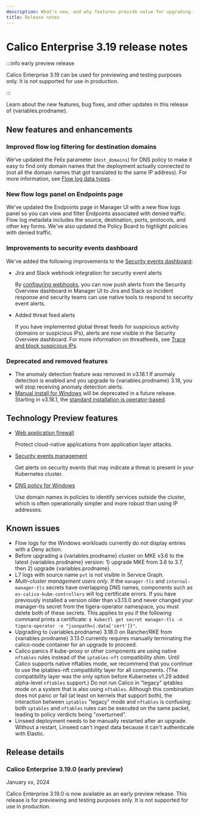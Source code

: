 ```yaml
---
description: What's new, and why features provide value for upgrading.
title: Release notes
---
```


# Calico Enterprise 3.19 release notes

:::info early preview release

Calico Enterprise 3.19 can be used for previewing and testing purposes only.
It is not supported for use in production.

:::

Learn about the new features, bug fixes, and other updates in this release of {variables.prodname}.

## New features and enhancements

### Improved flow log filtering for destination domains

We’ve updated the Felix parameter (`dest_domains`) for DNS policy to make it easy to find only domain names that the deployment actually connected to (not all the domain names that got translated to the same IP address).
For more information, see [Flow log data types](../visibility/elastic/flow/datatypes.mdx).

### New flow logs panel on Endpoints page

We've updated the Endpoints page in Manager UI with a new flow logs panel so you can view and filter Endpoints associated with denied traffic. Flow log metadata includes the source, destination, ports, protocols, and other key forms. We've also updated the Policy Board to highlight policies with denied traffic.

### Improvements to security events dashboard

We've added the following improvements to the [Security events dashboard](../threat/security-event-management.mdx):

- Jira and Slack webhook integration for security event alerts

   By [configuring webhooks](../threat/configuring-webhooks.mdx), you can now push alerts from the Security Overview dashboard in Manager UI to Jira and Slack so incident response and security teams can use native tools to respond to security event alerts.

- Added threat feed alerts

   If you have implemented global threat feeds for suspicious activity (domains or suspicious IPs), alerts are now visible in the Security Overview dashboard. For more information on threatfeeds, see  [Trace and block suspicious IPs](../threat/suspicious-ips).

### Deprecated and removed features

* The anomaly detection feature was removed in v3.18.1 If anomaly detection is enabled and you upgrade to {variables.prodname} 3.18, you will stop receiving anomaly detection alerts.
* [Manual install for Windows](../getting-started/install-on-clusters/windows-calico/manual-install/) will be deprecated in a future release. Starting in v3.18.1, the [standard installation is operator-based](../getting-started/install-on-clusters/windows-calico/operator).

## Technology Preview features

- [Web application firewall](../threat/web-application-firewall)

   Protect cloud-native applications from application layer attacks.

- [Security events management](../threat/security-event-management)

   Get alerts on security events that may indicate a threat is present in your Kubernetes cluster.

- [DNS policy for Windows](../getting-started/install-on-clusters/windows-calico/limitations#dns-policy-limitations)

   Use domain names in policies to identify services outside the cluster, which is often operationally simpler and more robust than using IP addresses.

<!-- ## Bug fixes -->

<!-- Follow this template: Problem-Cause-Fix-Result -->

<!--
* Bug 1.
* Bug 2.
-->
<!--
## Security fixes

* Security fix.
-->

## Known issues

* Flow logs for the Windows workloads currently do not display entries with a Deny action.
* Before upgrading a {variables.prodname} cluster on MKE v3.6 to the latest {variables.prodname} version: 1) upgrade MKE from 3.6 to 3.7, then 2) upgrade {variables.prodname}.
* L7 logs with source name `pvt` is not visible in Service Graph.
* *Multi-cluster management users only*. If the `manager-tls` and `internal-manager-tls` secrets have overlapping DNS names, components such as `es-calico-kube-controllers` will log certificate errors. If you have previously installed a version older than v3.13.0 and never changed your manager-tls secret from the tigera-operator namespace, you must delete both of these secrets. This applies to you if the following command prints a certificate: `$ kubectl get secret manager-tls -n tigera-operator -o "jsonpath={.data['cert']}"`.
* Upgrading to {variables.prodname} 3.18.0 on Rancher/RKE from {variables.prodname} 3.13.0 currently requires manually terminating the calico-node container for an upgrade to proceed.
* Calico panics if kube-proxy or other components are using native `nftables` rules instead of the `iptables-nft` compatibility shim. Until Calico supports native nftables mode, we recommend that you continue to use the iptables-nft compatibility layer for all components. (The compatibility layer was the only option before Kubernetes v1.29 added alpha-level `nftables` support.) Do not run Calico in "legacy" iptables mode on a system that is also using `nftables`. Although this combination does not panic or fail (at least on kernels that support both), the interaction between `iptables` "legacy" mode and `nftables` is confusing: both `iptables` and `nftables` rules can be executed on the same packet, leading to policy verdicts being "overturned".
* Linseed deployment needs to be manually restarted after an upgrade. Without a restart, Linseed can't ingest data because it can't authenticate with Elastic.

## Release details

### Calico Enterprise 3.19.0 (early preview)

January xx, 2024

Calico Enterprise 3.19.0 is now available as an early preview release.
This release is for previewing and testing purposes only.
It is not supported for use in production.

<!--
To update an existing installation of Calico Enterprise 3.18, see [Install a patch release](../getting-started/manifest-archive.mdx).
-->
